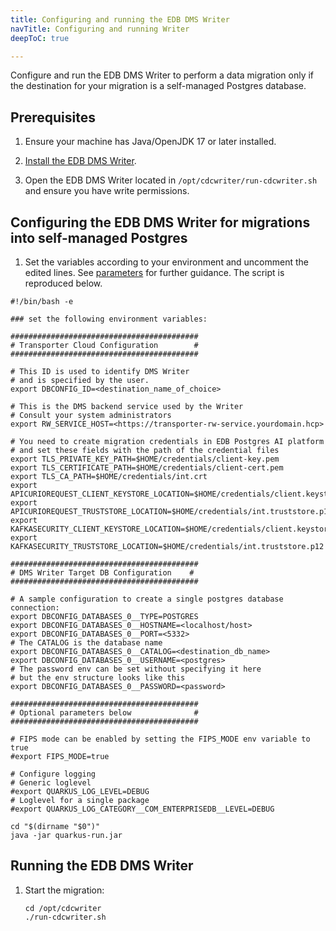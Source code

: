 ```yaml
---
title: Configuring and running the EDB DMS Writer
navTitle: Configuring and running Writer
deepToC: true

---
```


Configure and run the EDB DMS Writer to perform a data migration only if the destination for your migration is a self-managed Postgres database.

## Prerequisites

1.  Ensure your machine has Java/OpenJDK 17 or later installed.

2.  [Install the EDB DMS Writer](/edb-postgres-ai/latest/hybrid-manager/using_hybrid_manager/migration/installing2/).

3.  Open the EDB DMS Writer located in `/opt/cdcwriter/run-cdcwriter.sh` and ensure you have write permissions.

## Configuring the EDB DMS Writer for migrations into self-managed Postgres

1.  Set the variables according to your environment and uncomment the edited lines. See [parameters](/edb-postgres-ai/latest/hybrid-manager/using_hybrid_manager/migration/dms_agent_reference/) for further guidance. The script is reproduced below.

```shell
#!/bin/bash -e

### set the following environment variables:

##########################################
# Transporter Cloud Configuration        #
##########################################

# This ID is used to identify DMS Writer
# and is specified by the user.
export DBCONFIG_ID=<destination_name_of_choice>

# This is the DMS backend service used by the Writer
# Consult your system administrators
export RW_SERVICE_HOST=<https://transporter-rw-service.yourdomain.hcp>

# You need to create migration credentials in EDB Postgres AI platform
# and set these fields with the path of the credential files
export TLS_PRIVATE_KEY_PATH=$HOME/credentials/client-key.pem
export TLS_CERTIFICATE_PATH=$HOME/credentials/client-cert.pem
export TLS_CA_PATH=$HOME/credentials/int.crt
export APICURIOREQUEST_CLIENT_KEYSTORE_LOCATION=$HOME/credentials/client.keystore.p12
export APICURIOREQUEST_TRUSTSTORE_LOCATION=$HOME/credentials/int.truststore.p12
export KAFKASECURITY_CLIENT_KEYSTORE_LOCATION=$HOME/credentials/client.keystore.p12
export KAFKASECURITY_TRUSTSTORE_LOCATION=$HOME/credentials/int.truststore.p12

##########################################
# DMS Writer Target DB Configuration    #
##########################################

# A sample configuration to create a single postgres database connection:
export DBCONFIG_DATABASES_0__TYPE=POSTGRES
export DBCONFIG_DATABASES_0__HOSTNAME=<localhost/host>
export DBCONFIG_DATABASES_0__PORT=<5332>
# The CATALOG is the database name
export DBCONFIG_DATABASES_0__CATALOG=<destination_db_name>
export DBCONFIG_DATABASES_0__USERNAME=<postgres>
# The password env can be set without specifying it here
# but the env structure looks like this
export DBCONFIG_DATABASES_0__PASSWORD=<password>

##########################################
# Optional parameters below              #
##########################################

# FIPS mode can be enabled by setting the FIPS_MODE env variable to true
#export FIPS_MODE=true

# Configure logging
# Generic loglevel
#export QUARKUS_LOG_LEVEL=DEBUG
# Loglevel for a single package
#export QUARKUS_LOG_CATEGORY__COM_ENTERPRISEDB__LEVEL=DEBUG

cd "$(dirname "$0")"
java -jar quarkus-run.jar
```

## Running the EDB DMS Writer

1.  Start the migration:

    ```shell
    cd /opt/cdcwriter
    ./run-cdcwriter.sh
    ```
